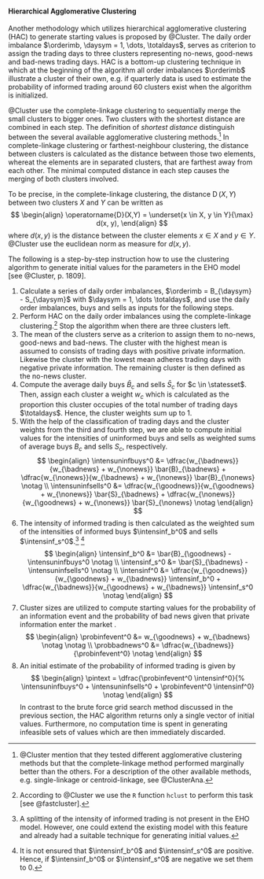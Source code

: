 #### Hierarchical Agglomerative Clustering

Another methodology which utilizes hierarchical agglomerative clustering (HAC)
to generate starting values 
is proposed by @Cluster.
The daily order imbalance $\orderimb, \daysym = 1, \dots, \totaldays$, serves as criterion to assign the trading days
to three clusters representing no-news, good-news and bad-news trading days.
HAC is a bottom-up clustering technique in which at the beginning of the algorithm
all order imbalances $\orderimb$ illustrate a cluster of their own,
e.g. if quarterly data is used to estimate the probability of informed trading
around 60 clusters exist when the algorithm is initialized.

@Cluster use the complete-linkage clustering to sequentially merge
the small clusters to bigger ones.
Two clusters with the shortest distance are combined in each step.
The definition of *shortest distance* distinguish between the
several available agglomerative clustering methods.^[
@Cluster mention that they tested different agglomerative clustering methods
but that the complete-linkage method performed marginally better than the others.
For a description of the other available methods, e.g. single-linkage or centroid-linkage,
see @ClusterAna.]
In complete-linkage clustering or farthest-neighbour clustering,
the distance between clusters is calculated as the distance between those two elements,
whereat the elements are in separated clusters, that are farthest away from each other.
The minimal computed distance in each step causes the merging of both clusters involved.

To be precise, in the complete-linkage clustering,
the distance $\operatorname{D}(X, Y)$ between two clusters $X$ and $Y$ can be written as
$$
\begin{align}
\operatorname{D}(X,Y) = \underset{x \in X, y \in Y}{\max} d(x, y),
\end{align}
$$
where $d(x, y)$ is the distance between the cluster elements $x \in X$ and $y \in Y$.
@Cluster use the euclidean norm as measure for $d(x,y)$.

The following is a step-by-step instruction how to use the
clustering algorithm to generate initial values for the parameters
in the EHO model [see @Cluster, p. 1809].


1. Calculate a series of daily order imbalances,
   $\orderimb = B_{\daysym} - S_{\daysym}$ with $\daysym = 1, \dots \totaldays$,
   and use the daily order imbalances, buys and sells as inputs for the following
   steps.
2. Perform HAC on the daily order imbalances using the complete-linkage clustering.^[
   According to @Cluster we use the `R` function `hclust` to perform this task [see @fastcluster].]
   Stop the algorithm when there are three clusters left.
3. The mean of the clusters serve as a criterion to assign them to no-news, good-news and bad-news.
   The cluster with the highest mean is assumed to consists of trading days with positive
   private information.
   Likewise the cluster with the lowest mean adheres trading days with negative private information.
   The remaining cluster is then defined as the no-news cluster.
4. Compute the average daily buys $\bar{B}_c$ and sells $\bar{S}_c$ for $c \in \statesset$.
   Then, assign each cluster a weight $w_c$ which is calculated as the proportion this cluster
   occupies of the total number of trading days $\totaldays$.
   Hence, the cluster weights sum up to 1.
5. With the help of the classification of trading days and the cluster weights from the third and fourth step,
   we are able to compute initial values for the intensities of uninformed buys and sells as
   weighted sums of average buys $B_c$ and sells $S_c$, respectively.
$$
      \begin{align}
      \intensuninfbuys^0 &= \dfrac{w_{\badnews}}{w_{\badnews} + w_{\nonews}} \bar{B}_{\badnews} +
                            \dfrac{w_{\nonews}}{w_{\badnews} + w_{\nonews}} \bar{B}_{\nonews} \notag \\
      \intensuninfsells^0 &= \dfrac{w_{\goodnews}}{w_{\goodnews} + w_{\nonews}} \bar{S}_{\badnews} +
                            \dfrac{w_{\nonews}}{w_{\goodnews} + w_{\nonews}} \bar{S}_{\nonews} \notag
      \end{align}
$$
6. The intensity of informed trading is then calculated as the weighted sum of the intensities of
   informed buys $\intensinf_b^0$ and sells $\intensinf_s^0$.^[
   A splitting of the intensity of informed trading is not present in the EHO model.
   However, one could extend the existing model with this feature and already had a suitable
   technique for generating initial values.] ^[
   It is not ensured that $\intensinf_b^0$ and $\intensinf_s^0$ are positive.
   Hence, if $\intensinf_b^0$ or $\intensinf_s^0$ are negative we set them to 0.]
$$
      \begin{align}
        \intensinf_b^0 &= \bar{B}_{\goodnews} - \intensuninfbuys^0 \notag \\
        \intensinf_s^0 &= \bar{S}_{\badnews} - \intensuninfsells^0 \notag \\
        \intensinf^0 &= \dfrac{w_{\goodnews}}{w_{\goodnews} + w_{\badnews}} \intensinf_b^0 +
                        \dfrac{w_{\badnews}}{w_{\goodnews} + w_{\badnews}} \intensinf_s^0 \notag
      \end{align}
$$
7. Cluster sizes are utilized to compute starting values for the probability of an information event \probinfevent
   and the probability of bad news given that private information enter the market \probbadnews{}.
$$
      \begin{align}
        \probinfevent^0 &= w_{\goodnews} + w_{\badnews} \notag \notag \\
        \probbadnews^0 &= \dfrac{w_{\badnews}}{\probinfevent^0} \notag
      \end{align}
$$
8. An initial estimate of the probability of informed trading is given by
$$
  \begin{align}
      \pintext = \dfrac{\probinfevent^0 \intensinf^0}{%
                        \intensuninfbuys^0 + \intensuninfsells^0 + \probinfevent^0 \intensinf^0} \notag
      \end{align}
$$
In contrast to the brute force grid search method discussed in the previous section,
the HAC algorithm returns only a single vector of initial values.
Furthermore, no computation time is spent in generating infeasible sets of values which are then
immediately discarded.
